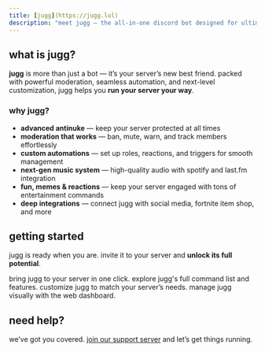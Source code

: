 ```yaml
---
title: [jugg](https://jugg.lol)
description: "meet jugg — the all-in-one discord bot designed for ultimate server control, automation, and fun."
---
```


## what is jugg?  

**jugg** is more than just a bot — it’s your server’s new best friend. packed with powerful moderation, seamless automation, and next-level customization, jugg helps you **run your server your way**.  

### why jugg?  

- **advanced antinuke** — keep your server protected at all times  
- **moderation that works** — ban, mute, warn, and track members effortlessly  
- **custom automations** — set up roles, reactions, and triggers for smooth management  
- **next-gen music system** — high-quality audio with spotify and last.fm integration  
- **fun, memes & reactions** — keep your server engaged with tons of entertainment commands  
- **deep integrations** — connect jugg with social media, fortnite item shop, and more  

## getting started  

jugg is ready when you are. invite it to your server and **unlock its full potential**.  

<CardGroup cols={2}>  
  <Card  
    title="invite jugg"  
    icon="user-plus"  
    href="https://jugg.lol/invite"  
  >  
    bring jugg to your server in one click.  
  </Card>  
  <Card  
    title="commands list"  
    icon="terminal"  
    href="https://jugg.lol/commands"  
  >  
    explore jugg's full command list and features.  
  </Card>  
  <Card  
    title="configure settings"  
    icon="gear"  
    href="https://jugg.lol/docs/settings"  
  >  
    customize jugg to match your server’s needs.  
  </Card>  
  <Card  
    title="use the dashboard"  
    icon="chart-line"  
    href="https://jugg.lol/dashboard"  
  >  
    manage jugg visually with the web dashboard.  
  </Card>  
</CardGroup>  

## need help?  

we’ve got you covered. [join our support server](https://jugg.lol/support) and let’s get things running.  